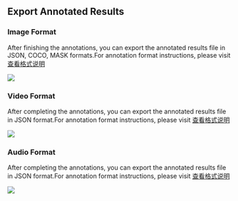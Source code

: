 
## Export Annotated Results

### Image Format

After finishing the annotations, you can export the annotated results file in JSON, COCO, MASK formats.For annotation format instructions, please visit [查看格式说明](https://opendatalab.github.io/labelU/#/schema/image/point)








<img src={imageUrl} />

### Video Format

After completing the annotations, you can export the annotated results file in JSON format.For annotation format instructions, please visit [查看格式说明](https://opendatalab.github.io/labelU/#/schema/video/segment)








<img src={video} />

### Audio Format

After completing the annotations, you can export the annotated results file in JSON format.For annotation format instructions, please visit [查看格式说明](https://opendatalab.github.io/labelU/#/schema/audio/segment)








<img src={audio} />
